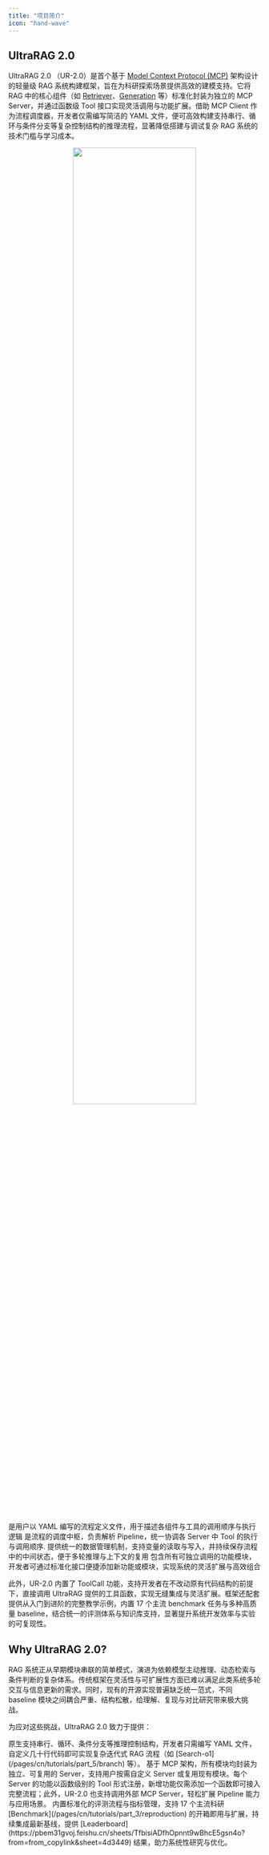 ```yaml
---
title: "项目简介"
icon: "hand-wave"
---
```


## UltraRAG 2.0

UltraRAG 2.0 （UR-2.0）是首个基于 [Model Context Protocol (MCP)](https://modelcontextprotocol.io/overview) 架构设计的轻量级 RAG 系统构建框架，旨在为科研探索场景提供高效的建模支持。它将 RAG 中的核心组件（如 [Retriever](/pages/cn/tutorials/part_1/retriever)、[Generation](/pages/cn/tutorials/part_1/generation) 等）标准化封装为独立的 MCP Server，并通过函数级 Tool 接口实现灵活调用与功能扩展。借助 MCP Client 作为流程调度器，开发者仅需编写简洁的 YAML 文件，便可高效构建支持串行、循环与条件分支等复杂控制结构的推理流程，显著降低搭建与调试复杂 RAG 系统的技术门槛与学习成本。

<p align="center">
  <img src="/images/getting_started/intro.png" width="70%" />
</p>
<Columns cols={2}>

  <Card title="Pipeline">
    是用户以 YAML 编写的流程定义文件，用于描述各组件与工具的调用顺序与执行逻辑
  </Card>
  <Card title="Client">
    是流程的调度中枢，负责解析 Pipeline，统一协调各 Server 中 Tool 的执行与调用顺序.
  </Card>
</Columns>

<Columns cols={2}>
  <Card title="Data">
    提供统一的数据管理机制，支持变量的读取与写入，并持续保存流程中的中间状态，便于多轮推理与上下文的复用
  </Card>
  <Card title="Server">
    包含所有可独立调用的功能模块，开发者可通过标准化接口便捷添加新功能或模块，实现系统的灵活扩展与高效组合
  </Card>
</Columns>

此外，UR-2.0 内置了 ToolCall 功能，支持开发者在不改动原有代码结构的前提下，直接调用 UltraRAG 提供的工具函数，实现无缝集成与灵活扩展。框架还配套提供从入门到进阶的完整教学示例，内置 17 个主流 benchmark 任务与多种高质量 baseline，结合统一的评测体系与知识库支持，显著提升系统开发效率与实验的可复现性。

## Why UltraRAG 2.0?

RAG 系统正从早期模块串联的简单模式，演进为依赖模型主动推理、动态检索与条件判断的复杂体系。传统框架在灵活性与可扩展性方面已难以满足此类系统多轮交互与信息更新的需求。同时，现有的开源实现普遍缺乏统一范式，不同 baseline 模块之间耦合严重、结构松散，给理解、复现与对比研究带来极大挑战。

为应对这些挑战，UltraRAG 2.0 致力于提供：

<Card title="🚀低代码构建复杂 Pipeline">
  原生支持串行、循环、条件分支等推理控制结构，开发者只需编写 YAML 文件，自定义几十行代码即可实现复杂迭代式 RAG 流程（如 [Search-o1](/pages/cn/tutorials/part_5/branch) 等）。
</Card>

<Card title="⚡ 快速复现与功能扩展">
  基于 MCP 架构，所有模块均封装为独立、可复用的 Server，支持用户按需自定义 Server 或复用现有模块。每个 Server 的功能以函数级别的 Tool 形式注册，新增功能仅需添加一个函数即可接入完整流程；此外，UR-2.0 也支持调用外部 MCP Server，轻松扩展 Pipeline 能力与应用场景。
</Card>

<Card title="📊 统一评测与对比">
  内置标准化的评测流程与指标管理，支持 17 个主流科研 [Benchmark](/pages/cn/tutorials/part_3/reproduction) 的开箱即用与扩展，持续集成最新基线，提供 [Leaderboard](https://pbem31gvoj.feishu.cn/sheets/TfbisiADfhOpnnt9wBhcE5gsn4o?from=from_copylink&sheet=4d3449) 结果，助力系统性研究与优化。
</Card>
